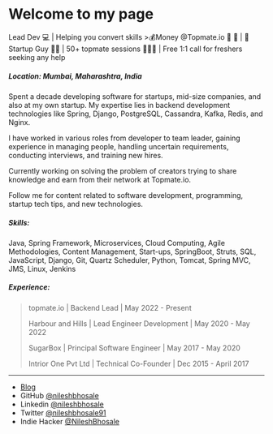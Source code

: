 # Welcome to my page

Lead Dev 💻 | Helping you convert skills >💰Money @Topmate.io 📅 🤝 | 🚀 Startup Guy 🤹🏼 | 50+ topmate sessions 👨🏻‍💻 | Free 1:1 call for freshers seeking any help

##### Location: Mumbai, Maharashtra, India

Spent a decade developing software for startups, mid-size companies, and also at my own startup. My expertise lies in backend development technologies like Spring, Django, PostgreSQL, Cassandra, Kafka, Redis, and Nginx. 

I have worked in various roles from developer to team leader, gaining experience in managing people, handling uncertain requirements, conducting interviews, and training new hires. 


Currently working on solving the problem of creators trying to share knowledge and earn from their network at Topmate.io. 


Follow me for content related to software development, programming, startup tech tips, and new technologies.


##### Skills:
Java, Spring Framework, Microservices, Cloud Computing, Agile Methodologies, Content Management, Start-ups, SpringBoot, Struts, SQL, JavaScript, Django, Git, Quartz Scheduler, Python, Tomcat, Spring MVC, JMS, Linux, Jenkins

##### Experience:

> topmate.io | Backend Lead | May 2022 - Present
> 
> Harbour and Hills | Lead Engineer Development | May 2020 - May 2022
>
> SugarBox | Principal Software Engineer | May 2017 - May 2020
>
> Intrior One Pvt Ltd | Technical Co-Founder | Dec 2015 - April 2017

---

- <a href="http://nileshbhosale.com/blog">Blog</a>
- GitHub [@nileshbhosale](https://github.com/nileshbhosale)
- Linkedin [@nileshbhosale](https://www.linkedin.com/in/nileshbhosale/)
- Twitter [@nileshbhosale91](https://twitter.com/nileshbhosale91)
- Indie Hacker [@NileshBhosale](https://www.indiehackers.com/NileshBhosale)
